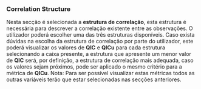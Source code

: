 ### **Correlation Structure**

Nesta secção é selecionada a **estrutura de correlação**, esta estrutura é necessária para descrever a correlação existente entre as observações. O utilizador poderá escolher uma das três estruturas disponíveis. Caso exista dúvidas na escolha da estrutura de correlação por parte do utilizador, este poderá visualizar os valores de **QIC** e **QICu** para cada estrutura selecionando a caixa presente, a estrutura que apresente um menor valor de **QIC** será, por definição, a estrutura de correlação mais adequada, caso os valores sejam próximos, pode ser aplicado o mesmo critério para a métrica de **QICu**.
Nota: Para ser possível visualizar estas métricas todos as outras variáveis terão que estar selecionadas nas secções anteriores.